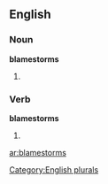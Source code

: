 
==English==

===Noun===
'''blamestorms'''

# {{plural of |[[blamestorm]]}}

===Verb===
'''blamestorms'''

# {{third-person singular of|[[blamestorm]]}}

[[Category:English plurals]]

[[ar:blamestorms]]